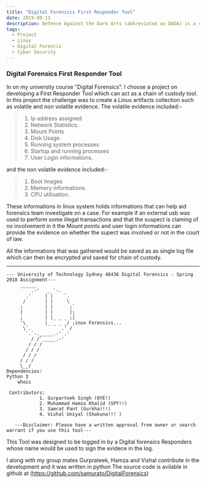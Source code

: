 ```yaml
---
title: "Digital Forensics First Responder Tool"
date: 2019-09-13
description: Defence Against the Dark Arts (abbreviated as DADA) is a subject taught at Hogwarts School of Witchcraft and Wizardry and Ilvermorny School of Witchcraft and Wizardry. In this class, students study and learn how to defend themselves against all aspects of the Dark Arts, including dark creatures, curses, hexes and jinxes (dark charms), and duelling.
tags:
  - Project
  - Linux
  - Digital Forencis
  - Cyber Security
---
```

### Digital Forensics First Responder Tool

In on my university course "Digital Forensics". I choose a project on developing
a First Responder Tool which can act as a chain of custody tool. In this project
the challenge was to create a Linux artifacts collection such as volatile and non volatile
evidence. The volatile evidence included:-
> 1. Ip address assigned
> 2. Network Statistics.
> 3. Mount Points
> 4. Disk Usage.
> 5. Running system processes
> 6. Startup and running processes
> 7. User Login informations.

and the non volatile evidence included:-
> 1. Boot Images
> 2. Memory informations.
> 3. CPU utilisation.

These informations in linux system holds informations that can help aid
forensics team investigate on a case. For example if an external usb was used
to perform some illegal transactions and that the suspect is claming of no involvement in it
the Mount points and user login informations can provide the evidence on whether the
supect was involved or not in the court of law.

All the informations that was gathered would be saved as as single log file which can then
be encrypted and saved for chain of custody.

  * * *

    --- University of Technology Sydney 48436 Digital Forensics - Spring 2018 Assignment---
         ______
             .-'   _ `-.
           .'     | |    `.
          /       | |     \
         ;        | |      ;`
         |        | |      |;
         ;        | |_ _ _ ;|
         '\       |_ _ _ _/ ;inux Forensics...
          \`.           .' /
           `.`-._____.-' .'
             / /`_____.-'
            / / /
           / / /
          / / /
         / / /
         \__/
    Dependencies:
    Python 3
        whois

     Contributors:
                1. Gurparteek Singh (OYE!)
                2. Muhammad Hamza Khalid (SPY!!)
                3. Samrat Pant (Gurkha!!!)
                4. Vishal Uniyal (Shakuna!!! )

       ---Disclaimer: Please have a written approval from owner or search warrant if you use this tool---

This Tool was designed to be logged in by a Digital forensics Responders whose name would be used to sign the
evidece in the log.

I along with my group mates Gurprateek, Hamza and Vishal contribute in the development and it was written in python
The source code is avilable in github at (https://github.com/samurato/DigitalForensics)